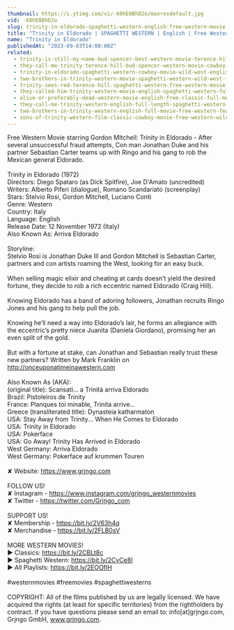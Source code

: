 ```yaml
---
thumbnail: https://i.ytimg.com/vi/-68hE0BhD2o/maxresdefault.jpg
vid: -68hE0BhD2o
slug: trinity-in-eldorado-spaghetti-western-english-free-western-movie
title: "Trinity in Eldorado | SPAGHETTI WESTERN | English | Free Western Movie"
name: "Trinity in Eldorado"
publishedAt: "2023-09-03T14:00:00Z"
related:
  - trinity-is-still-my-name-bud-spencer-best-western-movie-terence-hill-cowboys
  - they-call-me-trinity-terence-hill-bud-spencer-western-movie-cowboy-film
  - trinity-in-eldorado-spaghetti-western-cowboy-movie-wild-west-english-full-length
  - two-brothers-in-trinity-western-movie-spaghetti-western-wild-west-full-length
  - trinity-sees-red-terence-hill-spaghetti-western-free-western-movie-cowboys-full-films
  - they-called-him-trinity-western-movie-english-spaghetti-western-full-cowboy-movie
  - alive-or-preferably-dead-western-movie-english-free-classic-full-movie
  - they-call-me-trinity-western-english-full-length-spaghetti-western-film-full-movie
  - two-brothers-in-trinity-western-english-full-movie-free-western-feature-film-spaghetti-western
  - sons-of-trinity-western-film-classic-cowboy-movie-free-western-wild-west-full-length-movie
---
```


Free Western Movie starring Gordon MItchell: Trinity in Eldorado - After several unsuccessful fraud attempts, Con man Jonathan Duke and his partner Sebastian Carter teams up with Ringo and his gang to rob the Mexican general Eldorado. <br />
<br />
Trinity in Eldorado (1972)<br />
Directors: Diego Spataro (as Dick Spitfire), Joe D'Amato (uncredited)<br />
Writers: Alberto Piferi (dialogue), Romano Scandariato (screenplay)<br />
Stars: Stelvio Rosi, Gordon Mitchell, Luciano Conti <br />
Genre: Western <br />
Country: Italy<br />
Language: English<br />
Release Date: 12 November 1972 (Italy) <br />
Also Known As: Arriva Eldorado <br />
<br />
Storyline:<br />
Stelvio Rosi is Jonathan Duke III and Gordon Mitchell is Sebastian Carter, partners and con artists roaming the West, looking for an easy buck.<br />
<br />
When selling magic elixir and cheating at cards doesn’t yield the desired fortune, they decide to rob a rich eccentric named Eldorado (Craig Hill).<br />
<br />
Knowing Eldorado has a band of adoring followers, Jonathan recruits Ringo Jones and his gang to help pull the job.<br />
<br />
Knowing he’ll need a way into Eldorado’s lair, he forms an allegiance with the eccentric’s pretty niece Juanita (Daniela Giordano), promising her an even split of the gold.<br />
<br />
But with a fortune at stake, can Jonathan and Sebastian really trust these new partners? Written by Mark Franklin on http://onceuponatimeinawestern.com<br />
<br />
Also Known As (AKA):<br />
(original title): Scansati... a Trinità arriva Eldorado<br />
Brazil: Pistoleiros de Trinity<br />
France: Planques toi minable, Trinita arrive...<br />
Greece (transliterated title): Dynasteia katharmaton<br />
USA: Stay Away from Trinity... When He Comes to Eldorado<br />
USA: Trinity in Eldorado<br />
USA: Pokerface<br />
USA: Go Away! Trinity Has Arrived in Eldorado<br />
West Germany: Arriva Eldorado<br />
West Germany: Pokerface auf krummen Touren<br />
<br />
✘ Website: https://www.grjngo.com<br />
<br />
FOLLOW US!<br />
✘ Instagram - https://www.instagram.com/grjngo_westernmovies<br />
✘ Twitter - https://twitter.com/Grjngo_com<br />
<br />
SUPPORT US!<br />
✘ Membership - https://bit.ly/2V63h4q<br />
✘ Merchandise - https://bit.ly/2FLB0sV<br />
<br />
MORE WESTERN MOVIES! <br />
► Classics: https://bit.ly/2CBLt8c <br />
► Spaghetti Western: https://bit.ly/2CyCe8I <br />
► All Playlists: https://bit.ly/2EOOfIH <br />
<br />
#westernmovies #freemovies #spaghettiwesterns<br />
<br />
COPYRIGHT: All of the films published by us are legally licensed. We have acquired the rights (at least for specific territories) from the rightholders by contract. If you have questions please send an email to: info[at]grjngo.com, Grjngo GmbH, www.grjngo.com.